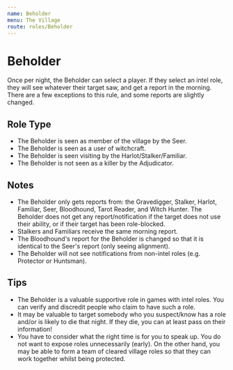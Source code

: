 ```yaml
---
name: Beholder
menu: The Village
route: roles/Beholder
---
```


# Beholder

Once per night, the Beholder can select a player. If they select an intel role, they will see whatever their target saw, and get a report in the morning. There are a few exceptions to this rule, and some reports are slightly changed.

## Role Type

- The Beholder is seen as member of the village by the Seer.
- The Beholder is seen as a user of witchcraft.
- The Beholder is seen visiting by the Harlot/Stalker/Familiar.
- The Beholder is not seen as a killer by the Adjudicator.

## Notes

- The Beholder only gets reports from: the Gravedigger, Stalker, Harlot, Familiar, Seer, Bloodhound, Tarot Reader, and Witch Hunter. The Beholder does not get any report/notification if the target does not use their ability, or if their target has been role-blocked.
- Stalkers and Familiars receive the same morning report.
- The Bloodhound's report for the Beholder is changed so that it is identical to the Seer's report (only seeing alignment).
- The Beholder will not see notifications from non-intel roles (e.g. Protector or Huntsman).

## Tips

- The Beholder is a valuable supportive role in games with intel roles. You can verify and discredit people who claim to have such a role.
- It may be valuable to target somebody who you suspect/know has a role and/or is likely to die that night. If they die, you can at least pass on their information!
- You have to consider what the right time is for you to speak up. You do not want to expose roles unnecessarily (early). On the other hand, you may be able to form a team of cleared village roles so that they can work together whilst being protected.
